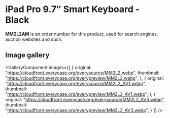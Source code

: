 
# iPad Pro 9.7″ Smart Keyboard - Black

<Callout type='info' emoji='👉🏻'>**MM2L2AM** is an order number for this product, used for search engines, auction websites and such.</Callout>

## Image gallery

<GalleryComponent
    images={[
      {
        original: "https://cloudfront.everycase.org/everysource/MM2L2.webp",
        thumbnail: "https://cloudfront.everycase.org/everypreview/MM2L2.webp",
      },
      {
        original: "https://cloudfront.everycase.org/everysource/MM2L2_AV1.webp",
        thumbnail: "https://cloudfront.everycase.org/everypreview/MM2L2_AV1.webp",
      },
      {
        original: "https://cloudfront.everycase.org/everysource/MM2L2_AV3.webp",
        thumbnail: "https://cloudfront.everycase.org/everypreview/MM2L2_AV3.webp",
      }
    ]}
  />
